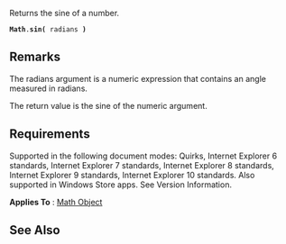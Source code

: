 Returns the sine of a number.

 '''Math'''.'''sin(''' radians ''')'''

==Remarks==
The radians argument is a numeric expression that contains an angle measured in radians.

The return value is the sine of the numeric argument.


==Requirements==
Supported in the following document modes: Quirks, Internet Explorer 6 standards, Internet Explorer 7 standards, Internet Explorer 8 standards, Internet Explorer 9 standards, Internet Explorer 10 standards. Also supported in Windows Store apps. See Version Information.

'''Applies To''' : [[javascript/Math|Math Object]]


==See Also==

              

              

              

              

              
